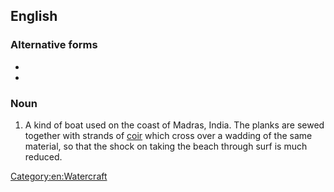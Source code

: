 ==English==

===Alternative forms===
* {{l|en|masula}}
* {{l|en|masulah}}

===Noun===
{{head|en|noun|head=[[masoola]] [[boat]]}}

# A kind of boat used on the coast of Madras, India. The planks are sewed together with strands of [[coir]] which cross over a wadding of the same material, so that the shock on taking the beach through surf is much reduced.
[[Category:en:Watercraft]]